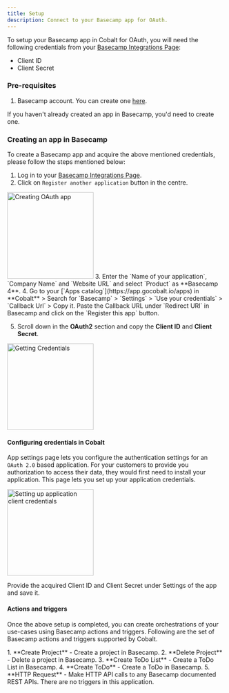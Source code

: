 ```yaml
---
title: Setup
description: Connect to your Basecamp app for OAuth.
---
```

To setup your Basecamp app in Cobalt for OAuth, you will need the following credentials from your [Basecamp Integrations Page](https://launchpad.37signals.com/integrations):
- Client ID
- Client Secret

### Pre-requisites

1. Basecamp account. You can create one [here](https://basecamp.com/pricing/india).


<Info>If you haven't already created an app in Basecamp, you'd need to create one.</Info>

### Creating an app in Basecamp

To create a Basecamp app and acquire the above mentioned credentials, please follow the steps mentioned below:

1. Log in to your [Basecamp Integrations Page](https://launchpad.37signals.com/integrations).
2. Click on `Register another application` button in the centre.
<img height="200" src="/images/Basecamp/basecamp_navigation.png" alt="Creating OAuth app"/>
3. Enter the `Name of your application`, `Company Name` and `Website URL` and select `Product` as **Basecamp 4**.
4. Go to your [`Apps catalog`](https://app.gocobalt.io/apps) in **Cobalt** > Search for `Basecamp` > `Settings` > `Use your credentials` > `Callback Url` > Copy it. Paste the Callback URL under `Redirect URI` in Basecamp and click on the `Register this app` button.

5. Scroll down in the **OAuth2** section and copy the **Client ID** and **Client Secret**.
<img height="200" src="/images/Basecamp/basecamp_credentials.png" alt="Getting Credentials"/>

#### Configuring credentials in Cobalt
App settings page lets you configure the authentication settings for an `OAuth 2.0` based application. For your customers to provide you authorization to access their data,
they would first need to install your application. This page lets you set up your application credentials.

<img height="200" src="/images/Basecamp/basecamp_cobalt.png" alt="Setting up application client credentials"/>

Provide the acquired Client ID and Client Secret under Settings of the app and save it.

#### Actions and triggers
Once the above setup is completed, you can create orchestrations of your use-cases using Basecamp actions and triggers. Following are the set of Basecamp actions and triggers
supported by Cobalt.

<Tabs>
  <Tab title="Actions">
  <AccordionGroup>
  <Accordion title="Project">
     1. **Create Project** - Create a project in Basecamp.
     2. **Delete Project** - Delete a project in Basecamp.
     </Accordion>
     <Accordion title="ToDo List">
     3. **Create ToDo List** - Create a ToDo List in Basecamp.
      </Accordion>
     <Accordion title="ToDo">
     4. **Create ToDo** - Create a ToDo in Basecamp.
      </Accordion>
     <Accordion title="Others">
     5. **HTTP Request** - Make HTTP API calls to any Basecamp documented REST APIs.
     </Accordion>
</AccordionGroup>
  </Tab>

  <Tab title="Triggers">
    There are no triggers in this application.
  </Tab>
</Tabs>